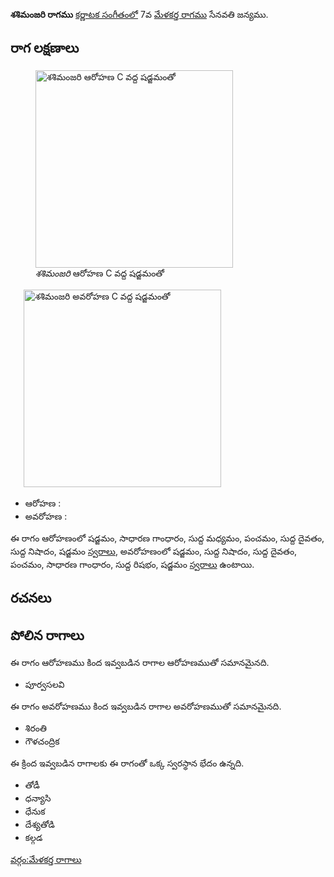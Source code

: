 {{Infobox ragam
	| name          	= శశిమంజరి
	| synonym	    	= 
	| mela          	= 
	| chakra        	= 
	| janaka        	= 
	| type          	= షడవ
	| arohanam      	= {{svaraC|S|G2|M1|P|D1|N1|S'}} 
	| avarohanam    	= {{svaraC|S'|N1|D1|P|G2|R1|S}}
	| jeeva         	=
	| chhaya        	=
	| nyasa         	=
	| vishesha      	= 
	| equivalent  		= 
}}
{{కర్ణాటక సంగీత రాగాలు}}
'''శశిమంజరి రాగము''' [[కర్ణాటక సంగీతం]]లో 7వ [[మేళకర్త రాగము]] సేనవతి జన్యము. 


==రాగ లక్షణాలు==
[[Image:shashimanjari_ar_kb2wiki.png|thumb|right|316px|''శశిమంజరి'' ఆరోహణ C వద్ద షడ్జమంతో]]
	[[Image:shashimanjari_av_kb2wiki.png|thumb|right|316px|''శశిమంజరి'' అవరోహణ C వద్ద షడ్జమంతో]]

* ఆరోహణ : {{svaraC|S|G2|M1|P|D1|N1|S'}} 
* అవరోహణ : {{svaraC|S'|N1|D1|P|G2|R1|S}}

ఈ రాగం ఆరోహణంలో షడ్జమం, సాధారణ  గాంధారం, సుద్ద మధ్యమం, పంచమం, సుద్ద దైవతం, సుద్ద నిషాదం, షడ్జమం [[స్వరాలు]], అవరోహణంలో షడ్జమం, సుద్ద నిషాదం, సుద్ద దైవతం, పంచమం, సాధారణ  గాంధారం, సుద్ద  రిషభం, షడ్జమం [[స్వరాలు]] ఉంటాయి.

==రచనలు==



==పోలిన రాగాలు==
ఈ రాగం ఆరోహణము కింద ఇవ్వబడిన రాగాల ఆరోహణముతో సమానమైనది.
* పూర్వసలవి

ఈ రాగం అవరోహణము కింద ఇవ్వబడిన రాగాల అవరోహణముతో సమానమైనది.
* శిరంతి
* గౌళచంద్రిక

ఈ క్రింద ఇవ్వబడిన రాగాలకు ఈ రాగంతో ఒక్క స్వరస్థాన భేదం ఉన్నది.
* తోడీ
* ధన్యాసి
* ధేనుక
* దేశ్యతోడి
* కల్గడ



[[వర్గం:మేళకర్త రాగాలు]]